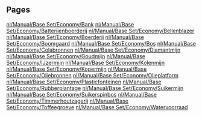 
== Pages ==
[[nl/Manual/Base Set/Economy/Bank]]
[[nl/Manual/Base Set/Economy/Batterijenboerderij]]
[[nl/Manual/Base Set/Economy/Bellenblazer]]
[[nl/Manual/Base Set/Economy/Boerderij]]
[[nl/Manual/Base Set/Economy/Boomgaard]]
[[nl/Manual/Base Set/Economy/Bos]]
[[nl/Manual/Base Set/Economy/Colabronnen]]
[[nl/Manual/Base Set/Economy/Diamantmijn]]
[[nl/Manual/Base Set/Economy/Goudmijn]]
[[nl/Manual/Base Set/Economy/IJzermijn]]
[[nl/Manual/Base Set/Economy/Kolenmijn]]
[[nl/Manual/Base Set/Economy/Kopermijn]]
[[nl/Manual/Base Set/Economy/Oliebronnen]]
[[nl/Manual/Base Set/Economy/Olieplatform]]
[[nl/Manual/Base Set/Economy/Plasticfonteinen]]
[[nl/Manual/Base Set/Economy/Rubberplantage]]
[[nl/Manual/Base Set/Economy/Suikermijn]]
[[nl/Manual/Base Set/Economy/Suikerspinbos]]
[[nl/Manual/Base Set/Economy/Timmerhoutzagerij]]
[[nl/Manual/Base Set/Economy/Toffeegroeve]]
[[nl/Manual/Base Set/Economy/Watervoorraad]]

